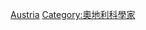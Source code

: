 {{Catnav|頁面分類|各種主題的頁面分類|按國家分類|各國人物|奧地利人}}
{{Catnav|頁面分類|人物|各國人物|奧地利人}}
{{Catnav|頁面分類|人物|各職業人物|醫學家}}
{{Commons category|Physicians from Austria}}

[[Category:各國醫學家|Austria]]
[[Category:奧地利科學家|Category:奧地利科學家]]